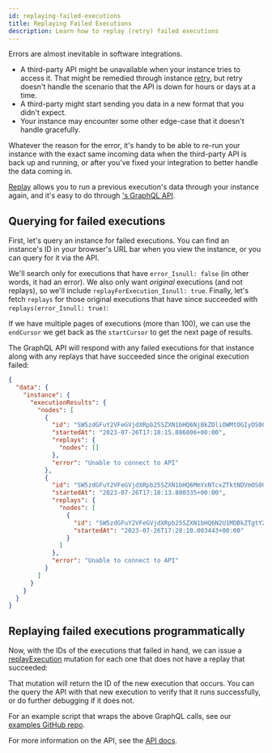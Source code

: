 ```yaml
---
id: replaying-failed-executions
title: Replaying Failed Executions
description: Learn how to replay (retry) failed executions
---
```



Errors are almost inevitable in software integrations.

- A third-party API might be unavailable when your instance tries to access it.
  That might be remedied through instance [retry](instances.mdx#instance-execution-retry-and-replay), but retry doesn't handle the scenario that the API is down for hours or days at a time.
- A third-party might start sending you data in a new format that you didn't expect.
- Your instance may encounter some other edge-case that it doesn't handle gracefully.

Whatever the reason for the error, it's handy to be able to re-run your instance with the exact same incoming data when the third-party API is back up and running, or after you've fixed your integration to better handle the data coming in.

[Replay](instances.mdx#instance-execution-retry-and-replay) allows you to run a previous execution's data through your instance again, and it's easy to do through ['s GraphQL API](api/api-overview.mdx).

## Querying for failed executions

First, let's query an instance for failed executions.
You can find an instance's ID in your browser's URL bar when you view the instance, or you can query for it via the API.

We'll search only for executions that have `error_Isnull: false` (in other words, it had an error).
We also only want _original_ executions (and not replays), so we'll include `replayForExecution_Isnull: true`.
Finally, let's fetch `replays` for those original executions that have since succeeded with `replays(error_Isnull: true)`:

<GraphqlExample example="findFailedExecutions" />

If we have multiple pages of executions (more than 100), we can use the `endCursor` we get back as the `startCursor` to get the next page of results.

The GraphQL API will respond with any failed executions for that instance along with any replays that have succeeded since the original execution failed:

```json
{
  "data": {
    "instance": {
      "executionResults": {
        "nodes": [
          {
            "id": "SW5zdGFuY2VFeGVjdXRpb25SZXN1bHQ6NjBkZDliOWMtOGIyOS00NDQyLWFkNDctMjZkZTg5Y2NlNWM5",
            "startedAt": "2023-07-26T17:18:15.886806+00:00",
            "replays": {
              "nodes": []
            },
            "error": "Unable to connect to API"
          },
          {
            "id": "SW5zdGFuY2VFeGVjdXRpb25SZXN1bHQ6MmYxNTcxZTktNDVmOS00Mzc2LTg2OGUtMTJkNjZkNDhiNzRl",
            "startedAt": "2023-07-26T17:18:13.800335+00:00",
            "replays": {
              "nodes": [
                {
                  "id": "SW5zdGFuY2VFeGVjdXRpb25SZXN1bHQ6N2U1MDBkZTgtY2ZmYS00NWY5LWI0OGYtNGU1YjU2YWMzMzFh",
                  "startedAt": "2023-07-26T17:28:10.003443+00:00"
                }
              ]
            },
            "error": "Unable to connect to API"
          }
        ]
      }
    }
  }
}
```

## Replaying failed executions programmatically

Now, with the IDs of the executions that failed in hand, we can issue a [replayExecution](api/schema/mutation/replayExecution.mdx) mutation for each one that does not have a replay that succeeded:

<GraphqlExample example="replayFailedExecution" />

That mutation will return the ID of the new execution that occurs.
You can the query the API with that new execution to verify that it runs successfully, or do further debugging if it does not.

For an example script that wraps the above GraphQL calls, see our [examples GitHub repo](https://github.com/-io/examples/blob/main/api/replay-failed-executions/queries.ts).

For more information on the  API, see the [API docs](api/api-overview.mdx).
